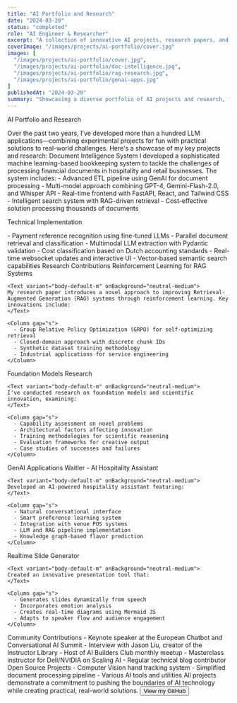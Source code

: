 ```yaml
---
title: "AI Portfolio and Research"
date: "2024-03-20"
status: "completed"
role: "AI Engineer & Researcher"
excerpt: "A collection of innovative AI projects, research papers, and contributions to the field of artificial intelligence, including document intelligence systems, reinforcement learning research, and GenAI applications."
coverImage: "/images/projects/ai-portfolio/cover.jpg"
images: [
  "/images/projects/ai-portfolio/cover.jpg",
  "/images/projects/ai-portfolio/doc-intelligence.jpg",
  "/images/projects/ai-portfolio/rag-research.jpg",
  "/images/projects/ai-portfolio/genai-apps.jpg"
]
publishedAt: "2024-03-20"
summary: "Showcasing a diverse portfolio of AI projects and research, from document intelligence systems to reinforcement learning innovations and practical GenAI applications."
---
```


<Column gap="xl">

<Heading variant="display-strong-l">AI Portfolio and Research</Heading>

<Text variant="body-default-l" onBackground="neutral-medium">
Over the past two years, I've developed more than a hundred LLM applications—combining experimental projects for fun with practical solutions to real-world challenges. Here's a showcase of my key projects and research:
</Text>

<Column gap="l">
  <Heading variant="heading-strong-l">Document Intelligence System</Heading>
  
  <Text variant="body-default-m" onBackground="neutral-medium">
  I developed a sophisticated machine learning-based bookkeeping system to tackle the challenges of processing financial documents in hospitality and retail businesses. The system includes:
  </Text>

  <Column gap="s">
    - Advanced ETL pipeline using GenAI for document processing
    - Multi-model approach combining GPT-4, Gemini-Flash-2.0, and Whisper API
    - Real-time frontend with FastAPI, React, and Tailwind CSS
    - Intelligent search system with RAG-driven retrieval
    - Cost-effective solution processing thousands of documents
  </Column>

  <Heading variant="heading-strong-m">Technical Implementation</Heading>

  <Column gap="s">
    - Payment reference recognition using fine-tuned LLMs
    - Parallel document retrieval and classification
    - Multimodal LLM extraction with Pydantic validation
    - Cost classification based on Dutch accounting standards
    - Real-time websocket updates and interactive UI
    - Vector-based semantic search capabilities
  </Column>
</Column>

<Column gap="l">
  <Heading variant="heading-strong-l">Research Contributions</Heading>

  <Column gap="m">
    <Heading variant="heading-strong-m">Reinforcement Learning for RAG Systems</Heading>
    
    <Text variant="body-default-m" onBackground="neutral-medium">
    My research paper introduces a novel approach to improving Retrieval-Augmented Generation (RAG) systems through reinforcement learning. Key innovations include:
    </Text>

    <Column gap="s">
      - Group Relative Policy Optimization (GRPO) for self-optimizing retrieval
      - Closed-domain approach with discrete chunk IDs
      - Synthetic dataset training methodology
      - Industrial applications for service engineering
    </Column>
  </Column>

  <Column gap="m">
    <Heading variant="heading-strong-m">Foundation Models Research</Heading>

    <Text variant="body-default-m" onBackground="neutral-medium">
    I've conducted research on foundation models and scientific innovation, examining:
    </Text>

    <Column gap="s">
      - Capability assessment on novel problems
      - Architectural factors affecting innovation
      - Training methodologies for scientific reasoning
      - Evaluation frameworks for creative output
      - Case studies of successes and failures
    </Column>
  </Column>
</Column>

<Column gap="l">
  <Heading variant="heading-strong-l">GenAI Applications</Heading>

  <Column gap="m">
    <Heading variant="heading-strong-m">Waitler - AI Hospitality Assistant</Heading>

    <Text variant="body-default-m" onBackground="neutral-medium">
    Developed an AI-powered hospitality assistant featuring:
    </Text>

    <Column gap="s">
      - Natural conversational interface
      - Smart preference learning system
      - Integration with venue POS systems
      - LLM and RAG pipeline implementation
      - Knowledge graph-based flavor prediction
    </Column>
  </Column>

  <Column gap="m">
    <Heading variant="heading-strong-m">Realtime Slide Generator</Heading>

    <Text variant="body-default-m" onBackground="neutral-medium">
    Created an innovative presentation tool that:
    </Text>

    <Column gap="s">
      - Generates slides dynamically from speech
      - Incorporates emotion analysis
      - Creates real-time diagrams using Mermaid JS
      - Adapts to speaker flow and audience engagement
    </Column>
  </Column>
</Column>

<Column gap="l">
  <Heading variant="heading-strong-l">Community Contributions</Heading>

  <Column gap="s">
    - Keynote speaker at the European Chatbot and Conversational AI Summit
    - Interview with Jason Liu, creator of the Instructor Library
    - Host of AI Builders Club monthly meetup
    - Masterclass instructor for Dell/NVIDIA on Scaling AI
    - Regular technical blog contributor
  </Column>
</Column>

<Column gap="l">
  <Heading variant="heading-strong-l">Open Source Projects</Heading>

  <Column gap="s">
    - Computer Vision hand tracking system
    - Simplified document processing pipeline
    - Various AI tools and utilities
  </Column>

  <Text variant="body-default-m" onBackground="neutral-medium">
  All projects demonstrate a commitment to pushing the boundaries of AI technology while creating practical, real-world solutions.
  </Text>
</Column>

<Button href="https://github.com/Galbaz1" variant="primary" size="m" arrowIcon>
  View my GitHub
</Button>

</Column> 